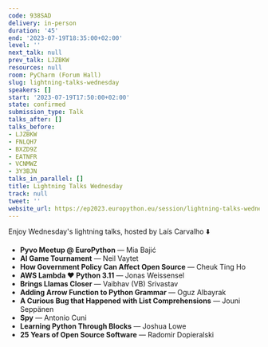 ```yaml
---
code: 938SAD
delivery: in-person
duration: '45'
end: '2023-07-19T18:35:00+02:00'
level: ''
next_talk: null
prev_talk: LJZBKW
resources: null
room: PyCharm (Forum Hall)
slug: lightning-talks-wednesday
speakers: []
start: '2023-07-19T17:50:00+02:00'
state: confirmed
submission_type: Talk
talks_after: []
talks_before:
- LJZBKW
- FNLQH7
- BXZD9Z
- EATNFR
- VCNMWZ
- 3Y3BJN
talks_in_parallel: []
title: Lightning Talks Wednesday
track: null
tweet: ''
website_url: https://ep2023.europython.eu/session/lightning-talks-wednesday
---
```


Enjoy Wednesday's lightning talks, hosted by Laís Carvalho ⬇️

  - **Pyvo Meetup @ EuroPython** — Mia Bajić
  - **AI Game Tournament** — Neil Vaytet
  - **How Government Policy Can Affect Open Source** — Cheuk Ting Ho
  - **AWS Lambda ❤️ Python 3.11** — Jonas Weissensel
  - **Brings Llamas Closer** — Vaibhav (VB) Srivastav 
  - **Adding Arrow Function to Python Grammar** — Oguz Albayrak 
  - **A Curious Bug that Happened with List Comprehensions** — Jouni Seppänen  
  - **Spy** — Antonio Cuni
  - **Learning Python Through Blocks** — Joshua Lowe  
  - **25 Years of Open Source Software** — Radomir Dopieralski